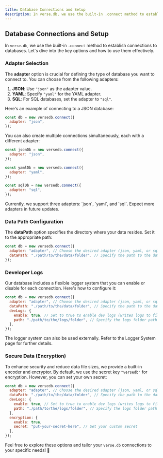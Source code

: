 ```yaml
---
title: Database Connections and Setup
description: In verse.db, we use the built-in .connect method to establish connections to databases. Let's dive into the key options and how to use them effectively.
---
```


## Database Connections and Setup

In `verse.db`, we use the built-in `.connect` method to establish connections to databases. Let's dive into the key options and how to use them effectively.

### Adapter Selection

The **adapter** option is crucial for defining the type of database you want to connect to. You can choose from the following adapters:

1. **JSON**: Use `"json"` as the adapter value.
2. **YAML**: Specify `"yaml"` for the YAML adapter.
3. **SQL**: For SQL databases, set the adapter to `"sql"`.

Here's an example of connecting to a JSON database:

```javascript
const db = new versedb.connect({
  adapter: "json",
});
```

You can also create multiple connections simultaneously, each with a different adapter:

```javascript
const jsonDb = new versedb.connect({
  adapter: "json",
});

const yamlDb = new versedb.connect({
  adapter: "yaml",
});

const sqlDb = new versedb.connect({
  adapter: "sql",
});
```

<Callout type="info" emoji="ℹ️">
  Currently, we support three adapters: `json`, `yaml`, and `sql`. Expect more adapters in future updates.
</Callout>

### Data Path Configuration

The **dataPath** option specifies the directory where your data resides. Set it to the appropriate path:

```javascript
const db = new versedb.connect({
  adapter: "adapter", // Choose the desired adapter (json, yaml, or sql)
  dataPath: "./path/to/the/data/folder", // Specify the path to the data directory (a folder)
});
```

### Developer Logs

Our database includes a flexible logger system that you can enable or disable for each connection. Here's how to configure it:

```javascript
const db = new versedb.connect({
  adapter: "adapter", // Choose the desired adapter (json, yaml, or sql)
  dataPath: "./path/to/the/data/folder", // Specify the path to the data directory (a folder)
  devLogs: {
    enable: true, // Set to true to enable dev logs (writes logs to files in the logs folder)
    path: "./path/to/the/logs/folder", // Specify the logs folder path
  },
});
```

The logger system can also be used externally. Refer to the Logger System page for further details.

### Secure Data (Encryption)

To enhance security and reduce data file sizes, we provide a built-in encoder and encryptor. By default, we use the secret key `"versedb"` for encryption. However, you can set your own secret:

```javascript
const db = new versedb.connect({
  adapter: "adapter", // Choose the desired adapter (json, yaml, or sql)
  dataPath: "./path/to/the/data/folder", // Specify the path to the data directory (a folder)
  devLogs: {
    enable: true, // Set to true to enable dev logs (writes logs to files in the logs folder)
    path: "./path/to/the/logs/folder", // Specify the logs folder path
  },
  encryption: {
    enable: true,
    secret: "put-your-secret-here", // Set your custom secret
  },
});
```

Feel free to explore these options and tailor your `verse.db` connections to your specific needs! 🚀